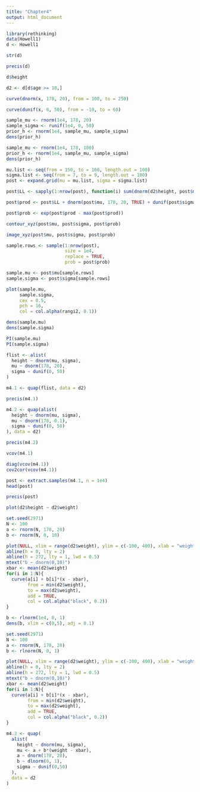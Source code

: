 ```yaml
---
title: "Chapter4"
output: html_document
---
```


```r
library(rethinking)
data(Howell1)
d <- Howell1
```
```r
str(d)
```

```r
precis(d)
```
```r
d$height
```

```r
d2 <- d[d$age >= 18,]
```

```r
curve(dnorm(x, 178, 20), from = 100, to = 250)
```
```r
curve(dunif(x, 0, 50), from = -10, to = 60)
```
```r
sample_mu <- rnorm(1e4, 178, 20)
sample_sigma <- runif(1e4, 0, 50)
prior_h <- rnorm(1e4, sample_mu, sample_sigma)
dens(prior_h)
```
```r
sample_mu <- rnorm(1e4, 178, 100)
prior_h <- rnorm(1e4, sample_mu, sample_sigma)
dens(prior_h)
```
```r
mu.list <- seq(from = 150, to = 160, length.out = 100)
sigma.list <- seq(from = 7, to = 9, length.out = 100)
post <- expand.grid(mu = mu.list, sigma = sigma.list)

post$LL <- sapply(1:nrow(post), function(i) sum(dnorm(d2$height, post$mu[i], post$sigma[i]), log = TRUE))

post$prod <- post$LL + dnorm(post$mu, 178, 20, TRUE) + dunif(post$sigma, 0, 50, TRUE)

post$prob <- exp(post$prod - max(post$prod))
```

```r
contour_xyz(post$mu, post$sigma, post$prob)
```
```r
image_xyz(post$mu, post$sigma, post$prob)
```

```r
sample.rows <- sample(1:nrow(post), 
                      size = 1e4, 
                      replace = TRUE,
                      prob = post$prob)

sample.mu <- post$mu[sample.rows]
sample.sigma <- post$sigma[sample.rows]
```

```r
plot(sample.mu, 
     sample.sigma, 
     cex = 0.5,
     pch = 16,
     col = col.alpha(rangi2, 0.1))
```
```r
dens(sample.mu)
dens(sample.sigma)
```
```r
PI(sample.mu)
PI(sample.sigma)
```

```r
flist <- alist(
  height ~ dnorm(mu, sigma),
  mu ~ dnorm(178, 20),
  sigma ~ dunif(0, 50)
)
```

```r
m4.1 <- quap(flist, data = d2)
```

```r
precis(m4.1)
```
```r
m4.2 <- quap(alist(
  height ~ dnorm(mu, sigma),
  mu ~ dnorm(178, 0.1),
  sigma ~ dunif(0, 50)
), data = d2)

precis(m4.2)
```
```r
vcov(m4.1)
```
```r
diag(vcov(m4.1))
cov2cor(vcov(m4.1))
```
```r
post <- extract.samples(m4.1, n = 1e4)
head(post)
```
```r
precis(post)
```

```r
plot(d2$height ~ d2$weight)
```
```r
set.seed(2971)
N <- 100
a <- rnorm(N, 178, 20)
b <- rnorm(N, 0, 10)
```

```r
plot(NULL, xlim = range(d2$weight), ylim = c(-100, 400), xlab = "weight", ylab = "height")
abline(h = 0, lty = 2)
abline(h = 272, lty = 1, lwd = 0.5)
mtext("b ~ dnorm(0,10)")
xbar <- mean(d2$weight)
for(i in 1:N){
  curve(a[i] + b[i]*(x - xbar),
        from = min(d2$weight),
        to = max(d2$weight),
        add = TRUE,
        col = col.alpha("black", 0.2))
}
```
```r
b <- rlnorm(1e4, 0, 1)
dens(b, xlim = c(0,5), adj = 0.1)
```
```r
set.seed(2971)
N <- 100
a <- rnorm(N, 178, 20)
b <- rlnorm(N, 0, 1)

plot(NULL, xlim = range(d2$weight), ylim = c(-100, 400), xlab = "weight", ylab = "height")
abline(h = 0, lty = 2)
abline(h = 272, lty = 1, lwd = 0.5)
mtext("b ~ dnorm(0,10)")
xbar <- mean(d2$weight)
for(i in 1:N){
  curve(a[i] + b[i]*(x - xbar),
        from = min(d2$weight),
        to = max(d2$weight),
        add = TRUE,
        col = col.alpha("black", 0.2))
}
```
```r
m4.3 <- quap(
  alist(
    height ~ dnorm(mu, sigma),
    mu <- a + b*(weight - xbar),
    a ~ dnorm(178, 20),
    b ~ dlnorm(0, 1),
    sigma ~ dunif(0,50)
  ),
  data = d2
)
```







